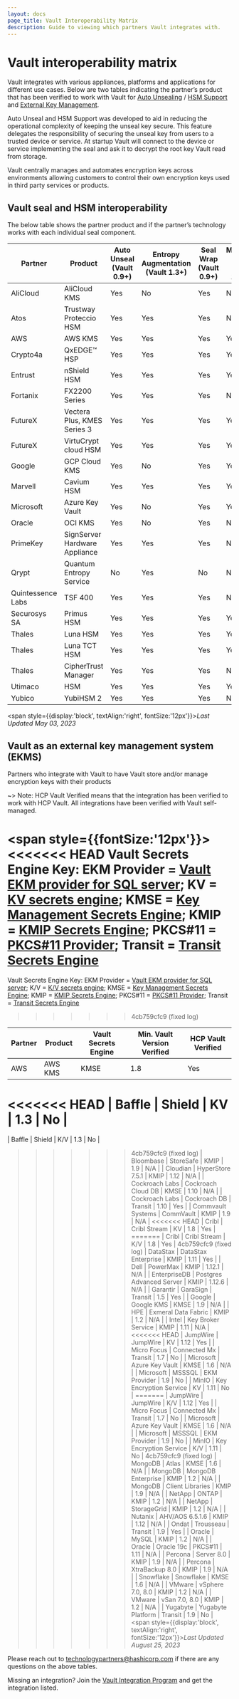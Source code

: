 ```yaml
---
layout: docs
page_title: Vault Interoperability Matrix
description: Guide to viewing which partners Vault integrates with.
---
```


# Vault interoperability matrix

Vault integrates with various appliances, platforms and applications for different use cases. Below are two tables indicating the partner’s product that has been verified to work with Vault for [Auto Unsealing](/vault/docs/concepts/seal#auto-unseal) / [HSM Support](/vault/docs/enterprise/hsm) and [External Key Management](https://www.vaultproject.io/use-cases/key-management).

Auto Unseal and HSM Support was developed to aid in reducing the operational complexity of keeping the unseal key secure. This feature delegates the responsibility of securing the unseal key from users to a trusted device or service. At startup Vault will connect to the device or service implementing the seal and ask it to decrypt the root key Vault read from storage.

Vault centrally manages and automates encryption keys across environments allowing customers to control their own encryption keys used in third party services or products.

## Vault seal and HSM interoperability

The below table shows the partner product and if the partner’s technology works with each individual seal component.

| Partner           | Product                                | Auto Unseal <br/> (Vault 0.9+)  | Entropy Augmentation <br/>(Vault 1.3+) | Seal Wrap  <br/>(Vault 0.9+)   | Managed Keys  <br/> (Vault 1.10+) | Min. Vault Version Verified |
| ----------------- | -------------------------------------- | ------------ | -------------------- | ------------ |-------------- | --------------------------- |
| AliCloud          | AliCloud KMS                           | Yes          | No                   | Yes          | No            | 0.11.2                      |
| Atos              | Trustway Proteccio HSM                 | Yes          | Yes                  | Yes          | No            | 1.9                         |
| AWS               | AWS KMS                                | Yes          | Yes                  | Yes          | Yes           | 0.9                         |
| Crypto4a          | QxEDGE™️ HSP                            | Yes          | Yes                  | Yes          | Yes           | 1.9                         |
| Entrust           | nShield HSM                            | Yes          | Yes                  | Yes          | Yes           | 1.3                         |
| Fortanix          | FX2200 Series                          | Yes          | Yes                  | Yes          | No            | 0.10                        |
| FutureX           | Vectera Plus, KMES Series 3            | Yes          | Yes                  | Yes          | Yes           | 1.5                         |
| FutureX           | VirtuCrypt cloud HSM                   | Yes          | Yes                  | Yes          | Yes           | 1.5                         |
| Google            | GCP Cloud KMS                          | Yes          | No                   | Yes          | Yes           | 0.9                         |
| Marvell           | Cavium HSM                             | Yes          | Yes                  | Yes          | Yes           | 1.11                        |
| Microsoft         | Azure Key Vault                        | Yes          | No                   | Yes          | Yes           | 0.10.2                      |
| Oracle            | OCI KMS                                | Yes          | No                   | Yes          | No            | 1.2.3                       |
| PrimeKey          | SignServer Hardware Appliance          | Yes          | Yes                  | Yes          | No            | 1.6                         |
| Qrypt             | Quantum Entropy Service                | No           | Yes                  | No           | No            | 1.11                        |
| Quintessence Labs | TSF  400                               | Yes          | Yes                  | Yes          | No            | 1.4                         |
| Securosys SA      | Primus HSM                             | Yes          | Yes                  | Yes          | Yes           | 1.7                         |
| Thales            | Luna HSM                               | Yes          | Yes                  | Yes          | Yes           | 1.4                         |
| Thales            | Luna TCT HSM                           | Yes          | Yes                  | Yes          | Yes           | 1.4                         |   
| Thales            | CipherTrust Manager                    | Yes          | Yes                  | Yes          | No            | 1.7                         |
| Utimaco           | HSM                                    | Yes          | Yes                  | Yes          | Yes           | 1.4                         |
| Yubico            | YubiHSM 2                              | Yes          | Yes                  | Yes          | No            | 1.5                         |
<span style={{display:'block', textAlign:'right', fontSize:'12px'}}><em>Last Updated May 03, 2023</em></span>

## Vault as an external key management system (EKMS)

Partners who integrate with Vault to have Vault store and/or manage encryption keys with their products

~> Note: HCP Vault Verified means that the integration has been verified to work with HCP Vault. All integrations have been verified with Vault self-managed.

<span style={{fontSize:'12px'}}>
<<<<<<< HEAD
Vault Secrets Engine Key: EKM Provider = <a href="/docs/platform/mssql">Vault EKM provider for SQL server</a>; KV = <a href="/docs/secrets/kv">KV secrets engine</a>; KMSE = <a href="/docs/secrets/key-management">Key Management Secrets Engine</a>; KMIP = <a href="/docs/secrets/kmip">KMIP Secrets Engine</a>; PKCS#11 = <a href="/docs/enterprise/pkcs11-provider">PKCS#11 Provider</a>; Transit = <a href="/docs/secrets/transit">Transit Secrets Engine</a>
=======
Vault Secrets Engine Key: EKM Provider = <a href="/docs/platform/mssql">Vault EKM provider for SQL server</a>; K/V = <a href="/docs/secrets/kv">K/V secrets engine</a>; KMSE = <a href="/docs/secrets/key-management">Key Management Secrets Engine</a>; KMIP = <a href="/docs/secrets/kmip">KMIP Secrets Engine</a>; PKCS#11 = <a href="/docs/enterprise/pkcs11-provider">PKCS#11 Provider</a>; Transit = <a href="/docs/secrets/transit">Transit Secrets Engine</a>
>>>>>>> 4cb759cfc9 (fixed log)
</span>

| Partner           | Product                  | Vault Secrets Engine | Min. Vault Version Verified | HCP Vault Verified |
| ----------------- | ------------------------ | -------------------- | --------------------------- | ------------------- |
| AWS               | AWS KMS                  | KMSE                 | 1.8                         | Yes                 |
<<<<<<< HEAD
| Baffle            | Shield                   | KV                  | 1.3                         | No                  |
=======
| Baffle            | Shield                   | K/V                  | 1.3                         | No                  |
>>>>>>> 4cb759cfc9 (fixed log)
| Bloombase         | StoreSafe                | KMIP                 | 1.9                         | N/A                 |
| Cloudian          | HyperStore 7.5.1         | KMIP                 | 1.12                        | N/A                 |
| Cockroach Labs    | Cockroach Cloud DB       | KMSE                 | 1.10                        | N/A                 |
| Cockroach Labs    | Cockroach DB             | Transit              | 1.10                        | Yes                 |
| Commvault Systems | CommVault                | KMIP                 | 1.9                         | N/A                 |
<<<<<<< HEAD
| Cribl             | Cribl Stream             | KV                  | 1.8                         | Yes                 |
=======
| Cribl             | Cribl Stream             | K/V                  | 1.8                         | Yes                 |
>>>>>>> 4cb759cfc9 (fixed log)
| DataStax          | DataStax Enterprise      | KMIP                 | 1.11                        | Yes                 |
| Dell              | PowerMax                 | KMIP                 | 1.12.1                      | N/A                 |
| EnterpriseDB      | Postgres Advanced Server | KMIP                 | 1.12.6                      | N/A                 |
| Garantir          | GaraSign                 | Transit              | 1.5                         | Yes                 |
| Google            | Google KMS               | KMSE                 | 1.9                         | N/A                 |
| HPE               | Exmeral Data Fabric      | KMIP                 | 1.2                         | N/A                 |
| Intel             | Key Broker Service       | KMIP                 | 1.11                        | N/A                 |
<<<<<<< HEAD
| JumpWire          | JumpWire                 | KV                  | 1.12                        | Yes                 |
| Micro Focus       | Connected Mx             | Transit              | 1.7                         | No                  |
| Microsoft         | Azure Key Vault          | KMSE                 | 1.6                         | N/A                 |
| Microsoft         | MSSSQL                   | EKM Provider         | 1.9                         | No                  |
| MinIO             | Key Encryption Service   | KV                  | 1.11                        | No                  |
=======
| JumpWire          | JumpWire                 | K/V                  | 1.12                        | Yes                 |
| Micro Focus       | Connected Mx             | Transit              | 1.7                         | No                  |
| Microsoft         | Azure Key Vault          | KMSE                 | 1.6                         | N/A                 |
| Microsoft         | MSSSQL                   | EKM Provider         | 1.9                         | No                  |
| MinIO             | Key Encryption Service   | K/V                  | 1.11                        | No                  |
>>>>>>> 4cb759cfc9 (fixed log)
| MongoDB           | Atlas                    | KMSE                 | 1.6                         | N/A                 |
| MongoDB           | MongoDB Enterprise       | KMIP                 | 1.2                         | N/A                 |
| MongoDB           | Client Libraries         | KMIP                 | 1.9                         | N/A                 |
| NetApp            | ONTAP                    | KMIP                 | 1.2                         | N/A                 |
| NetApp            | StorageGrid              | KMIP                 | 1.2                         | N/A                 |
| Nutanix           | AHV/AOS 6.5.1.6          | KMIP                 | 1.12                        | N/A                 |
| Ondat             | Trousseau                | Transit              | 1.9                         | Yes                 |
| Oracle            | MySQL                    | KMIP                 | 1.2                         | N/A                 |
| Oracle            | Oracle 19c               | PKCS#11              | 1.11                        | N/A                 |
| Percona           | Server 8.0               | KMIP                 | 1.9                         | N/A                 |
| Percona           | XtraBackup 8.0           | KMIP                 | 1.9                         | N/A                 |
| Snowflake         | Snowflake                | KMSE                 | 1.6                         | N/A                 |
| VMware            | vSphere 7.0, 8.0         | KMIP                 | 1.2                         | N/A                 |
| VMware            | vSan 7.0, 8.0            | KMIP                 | 1.2                         | N/A                 |
| Yugabyte          | Yugabyte Platform        | Transit              | 1.9                         | No                  |
<span style={{display:'block', textAlign:'right', fontSize:'12px'}}><em>Last Updated August 25, 2023</em></span>

Please reach out to [technologypartners@hashicorp.com](mailto:technologypartners@hashicorp.com) if there are any questions on the above tables. 

Missing an integration? Join the [Vault Integration Program](/vault/docs/partnerships) and get the integration listed.
